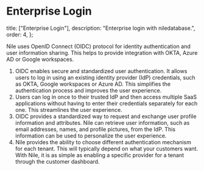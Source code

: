 # Enterprise Login

  title: ["Enterprise Login"],
  description: "Enterprise login with niledatabase.",
  order: 4,
};

Nile uses OpenID Connect (OIDC) protocol for identity authentication and user information sharing. This helps to provide integration with OKTA, Azure AD or Google workspaces.

1. OIDC enables secure and standardized user authentication. It allows users to log in using an existing identity provider (IdP) credentials, such as OKTA, Google workspaces or Azure AD. This simplifies the authentication process and improves the user experience.
2. Users can log in once to their trusted IdP and then access multiple SaaS applications without having to enter their credentials separately for each one. This streamlines the user experience.
3. OIDC provides a standardized way to request and exchange user profile information and attributes. Nile can retrieve user information, such as email addresses, names, and profile pictures, from the IdP. This information can be used to personalize the user experience.
4. Nile provides the ability to choose different authentication mechanism for each tenant. This will typically depend on what your customers want. With Nile, it is as simple as enabling a specific provider for a tenant through the customer dashboard.

<Cards>
  <Card file="./enterprise-login/okta.mdx" root="user-management" />
</Cards>
